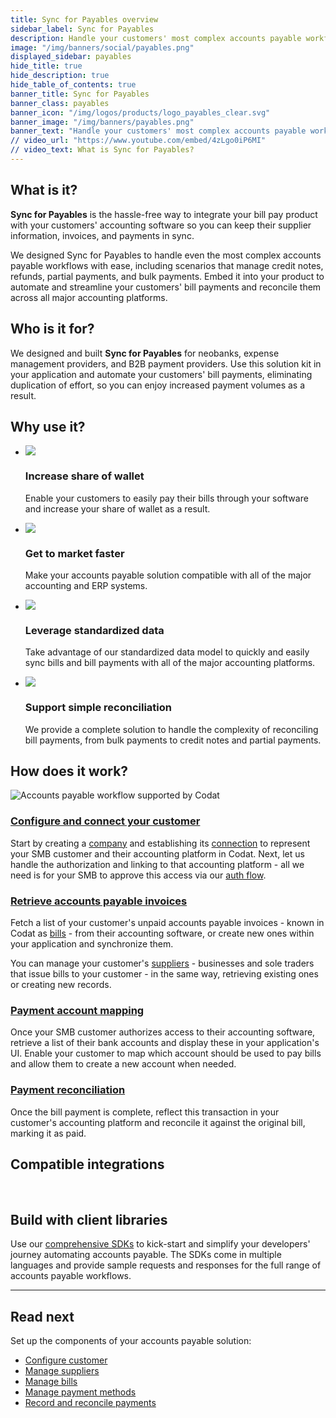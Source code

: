 ```yaml
---
title: Sync for Payables overview
sidebar_label: Sync for Payables
description: Handle your customers' most complex accounts payable workflows across all major accounting platforms with our fully-featured bill pay solution
image: "/img/banners/social/payables.png"
displayed_sidebar: payables
hide_title: true
hide_description: true
hide_table_of_contents: true
banner_title: Sync for Payables
banner_class: payables
banner_icon: "/img/logos/products/logo_payables_clear.svg"
banner_image: "/img/banners/payables.png"
banner_text: "Handle your customers' most complex accounts payable workflows across all major accounting platforms with our fully-featured bill pay solution"
// video_url: "https://www.youtube.com/embed/4zLgo0iP6MI"
// video_text: What is Sync for Payables?
---
```



## What is it?

**Sync for Payables** is the hassle-free way to integrate your bill pay product with your customers' accounting software so you can keep their supplier information, invoices, and payments in sync. 

We designed Sync for Payables to handle even the most complex accounts payable workflows with ease, including scenarios that manage credit notes, refunds, partial payments, and bulk payments. Embed it into your product to automate and streamline your customers' bill payments and reconcile them across all major accounting platforms.

## Who is it for?

We designed and built **Sync for Payables** for neobanks, expense management providers, and B2B payment providers. Use this solution kit in your application and automate your customers' bill payments, eliminating duplication of effort, so you can enjoy increased payment volumes as a result. 

## Why use it?

<ul className="card-container col-2">
<li className="card">
    <div class="header">
        <img src="/img/wp-icons/copy-feature-bullet.svg"
            class="mini-icon"/>
        <h3>Increase share of wallet</h3>
    </div>
    <p>
      Enable your customers to easily pay their bills through your software and increase your share of wallet as a result.
    </p>
</li>

<li className="card">
    <div class="header">
        <img src="/img/wp-icons/copy-feature-bullet.svg"
            class="mini-icon"/>
        <h3>Get to market faster</h3>
    </div>
    <p>
       Make your accounts payable solution compatible with all of the major accounting and ERP systems.
    </p>
</li>

<li className="card">
    <div class="header">
        <img src="/img/wp-icons/copy-feature-bullet.svg"
            class="mini-icon"/>
        <h3>Leverage standardized data</h3>
    </div>
    <p>
        Take advantage of our standardized data model to quickly and easily sync bills and bill payments with all of the major accounting platforms.
    </p>
</li>

<li className="card">
    <div class="header">
        <img src="/img/wp-icons/copy-feature-bullet.svg"
            class="mini-icon"/>
        <h3>Support simple reconciliation</h3>
    </div>
    <p>
      We provide a complete solution to handle the complexity of reconciling bill payments, from bulk payments to credit notes and partial payments.
    </p>
</li>

</ul>

## How does it work?

![Accounts payable workflow supported by Codat](/img/use-cases/summary-pages/d0c6b0b7-automating-payables.png)

### [Configure and connect your customer](/payables/configure-customer)

Start by creating a [company](../terms/company) and establishing its [connection](/core-concepts/connections) to represent your SMB customer and their accounting platform in Codat. Next, let us handle the authorization and linking to that accounting platform - all we need is for your SMB to approve this access via our [auth flow](/auth-flow/overview). 

### [Retrieve accounts payable invoices](/payables/bills)

Fetch a list of your customer's unpaid accounts payable invoices - known in Codat as [bills](../terms/bill) - from their accounting software, or create new ones within your application and synchronize them. 

You can manage your customer's [suppliers](/payables/suppliers) - businesses and sole traders that issue bills to your customer - in the same way, retrieving existing ones or creating new records. 

### [Payment account mapping](/payables/mapping)

Once your SMB customer authorizes access to their accounting software, retrieve a list of their bank accounts and display these in your application's UI. Enable your customer to map which account should be used to pay bills and allow them to create a new account when needed.

### [Payment reconciliation](/payables/payments)

Once the bill payment is complete, reflect this transaction in your customer's accounting platform and reconcile it against the original bill, marking it as paid.

## Compatible integrations

<br />

<IntegrationsList filter={integrationsFilterPayables} />

## Build with client libraries

Use our [comprehensive SDKs](/get-started/libraries) to kick-start and simplify your developers' journey automating accounts payable. The SDKs come in multiple languages and provide sample requests and responses for the full range of accounts payable workflows.

---

## Read next

Set up the components of your accounts payable solution:

- [Configure customer](/payables/configure-customer)
- [Manage suppliers](/payables/suppliers)
- [Manage bills](/payables/bills)
- [Manage payment methods](/payables/mapping)
- [Record and reconcile payments](/payables/payments)